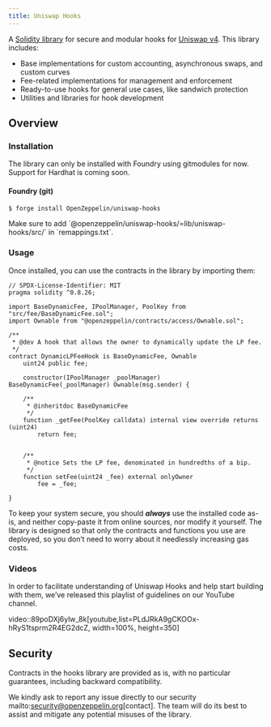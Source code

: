 ```yaml
---
title: Uniswap Hooks
---
```


A [Solidity library](https://github.com/OpenZeppelin/uniswap-hooks) for secure and modular hooks for [Uniswap v4](https://docs.uniswap.org/contracts/v4/overview). This library includes:

* Base implementations for custom accounting, asynchronous swaps, and custom curves
* Fee-related implementations for management and enforcement
* Ready-to-use hooks for general use cases, like sandwich protection
* Utilities and libraries for hook development

## Overview

### Installation

The library can only be installed with Foundry using gitmodules for now. Support for Hardhat is coming soon.

#### Foundry (git)

```console
$ forge install OpenZeppelin/uniswap-hooks
```

<Callout>
Make sure to add `@openzeppelin/uniswap-hooks/=lib/uniswap-hooks/src/` in `remappings.txt`.
</Callout>

### Usage

Once installed, you can use the contracts in the library by importing them:

```solidity
// SPDX-License-Identifier: MIT
pragma solidity ^0.8.26;

import BaseDynamicFee, IPoolManager, PoolKey from "src/fee/BaseDynamicFee.sol";
import Ownable from "@openzeppelin/contracts/access/Ownable.sol";

/**
 * @dev A hook that allows the owner to dynamically update the LP fee.
 */
contract DynamicLPFeeHook is BaseDynamicFee, Ownable 
    uint24 public fee;

    constructor(IPoolManager _poolManager) BaseDynamicFee(_poolManager) Ownable(msg.sender) {

    /**
     * @inheritdoc BaseDynamicFee
     */
    function _getFee(PoolKey calldata) internal view override returns (uint24) 
        return fee;
    

    /**
     * @notice Sets the LP fee, denominated in hundredths of a bip.
     */
    function setFee(uint24 _fee) external onlyOwner 
        fee = _fee;
    
}
```

To keep your system secure, you should ***always*** use the installed code as-is, and neither copy-paste it from online sources, nor modify it yourself. The library is designed so that only the contracts and functions you use are deployed, so you don’t need to worry about it needlessly increasing gas costs.

### Videos
In order to facilitate understanding of Uniswap Hooks and help start building with them, we’ve released this playlist of guidelines on our YouTube channel.

video::89poDXj6ylw_8k[youtube,list=PLdJRkA9gCKOOx-hRyS1tsprm2R4EG2dcZ, width=100%, height=350]

## Security

Contracts in the hooks library are provided as is, with no particular guarantees, including backward compatibility.

We kindly ask to report any issue directly to our security mailto:security@openzeppelin.org[contact]. The team will do its best to assist and mitigate any potential misuses of the library.
